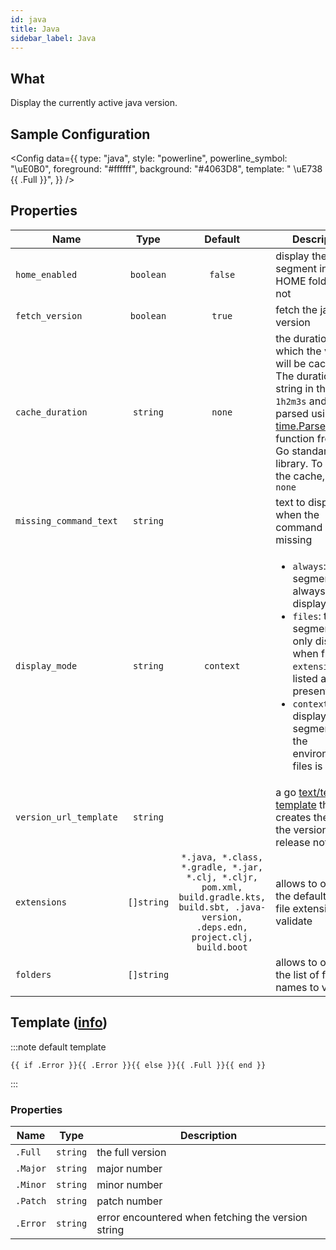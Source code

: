 ```yaml
---
id: java
title: Java
sidebar_label: Java
---
```


## What

Display the currently active java version.

## Sample Configuration


<Config
  data={{
    type: "java",
    style: "powerline",
    powerline_symbol: "\uE0B0",
    foreground: "#ffffff",
    background: "#4063D8",
    template: " \uE738 {{ .Full }}",
  }}
/>

## Properties

| Name                   |    Type    |                                                                  Default                                                                   | Description                                                                                                                                                                                                                          |
| ---------------------- | :--------: | :----------------------------------------------------------------------------------------------------------------------------------------: | ------------------------------------------------------------------------------------------------------------------------------------------------------------------------------------------------------------------------------------ |
| `home_enabled`         | `boolean`  |                                                                  `false`                                                                   | display the segment in the HOME folder or not                                                                                                                                                                                        |
| `fetch_version`        | `boolean`  |                                                                   `true`                                                                   | fetch the java version                                                                                                                                                                                                               |
| `cache_duration`       |  `string`  |                                                                   `none`                                                                   | the duration for which the version will be cached. The duration is a string in the format `1h2m3s` and is parsed using the [time.ParseDuration] function from the Go standard library. To disable the cache, use `none`              |
| `missing_command_text` |  `string`  |                                                                                                                                            | text to display when the command is missing                                                                                                                                                                                          |
| `display_mode`         |  `string`  |                                                                 `context`                                                                  | <ul><li>`always`: the segment is always displayed</li><li>`files`: the segment is only displayed when file `extensions` listed are present</li><li>`context`: displays the segment when the environment or files is active</li></ul> |
| `version_url_template` |  `string`  |                                                                                                                                            | a go [text/template][go-text-template] [template][templates] that creates the URL of the version info / release notes                                                                                                                |
| `extensions`           | `[]string` | `*.java, *.class, *.gradle, *.jar, *.clj, *.cljr, pom.xml, build.gradle.kts, build.sbt, .java-version, .deps.edn, project.clj, build.boot` | allows to override the default list of file extensions to validate                                                                                                                                                                   |
| `folders`              | `[]string` |                                                                                                                                            | allows to override the list of folder names to validate                                                                                                                                                                              |

## Template ([info][templates])

:::note default template

```template
{{ if .Error }}{{ .Error }}{{ else }}{{ .Full }}{{ end }}
```

:::

### Properties

| Name     | Type     | Description                                        |
| -------- | -------- | -------------------------------------------------- |
| `.Full`  | `string` | the full version                                   |
| `.Major` | `string` | major number                                       |
| `.Minor` | `string` | minor number                                       |
| `.Patch` | `string` | patch number                                       |
| `.Error` | `string` | error encountered when fetching the version string |

[go-text-template]: https://golang.org/pkg/text/template/
[templates]: configuration/templates.mdx
[time.ParseDuration]: https://golang.org/pkg/time/#ParseDuration
